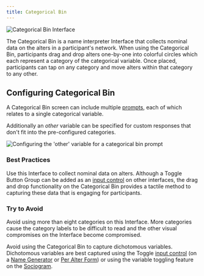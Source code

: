 ```yaml
---
title: Categorical Bin
---
```


<InterfaceSummary>

![Categorical Bin Interface](/assets/img/interface-documentation/categorical-bin/catbin-example.png)

<InterfaceMeta type="Name interpreter" creates="Categorical attributes" usesprompts="true">

</InterfaceMeta>

</InterfaceSummary>

The Categorical Bin is a name interpreter Interface that collects nominal data on the alters in a participant's network. When using the Categorical Bin, participants drag and drop alters one-by-one into colorful circles which each represent a category of the categorical variable. Once placed, participants can tap on any category and move alters within that category to any other.

## Configuring Categorical Bin

A Categorical Bin screen can include multiple [prompts](/en/desktop/key-concepts/prompts), each of which relates to a single categorical variable.

Additionally an _other_ variable can be specified for custom responses that don't fit into the pre-configured categories.

![Configuring the 'other' variable for a categorical bin prompt](/assets/img/interface-documentation/categorical-bin/architect-other.png)

### Best Practices

<GoodPractice>

Use this Interface to collect nominal data on alters. Although a Toggle Button
Group can be added as an [input control](/en/desktop/key-concepts/input-controls) on
other interfaces, the drag and drop functionality on the Categorical Bin
provides a tactile method to capturing these data that is engaging for
participants.

</GoodPractice>

### Try to Avoid

<BadPractice>

Avoid using more than eight categories on this Interface. More categories
cause the category labels to be difficult to read and the other visual
compromises on the Interface become compromised.

</BadPractice>

<BadPractice>

Avoid using the Categorical Bin to capture dichotomous variables. Dichotomous
variables are best captured using the Toggle [input
control](/en/desktop/key-concepts/input-controls) (on a [Name
Generator](/en/desktop/interface-documentation/name-generator-using-forms) or [Per
Alter Form](/en/desktop/interface-documentation/per-alter-form)) or using the variable
toggling feature on the [Sociogram](/en/desktop/interface-documentation/sociogram).

</BadPractice>
